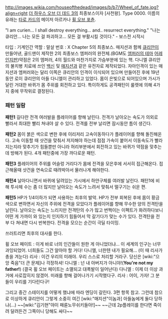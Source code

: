 http://images.wikia.com/houseofthedead/images/b/b7/Wheel_of_fate.jpg?align=right
[[더 하우스 오브 더 데드 3]]의 최종보스이자 [사천왕]. Type 0000.
이름의 유래는 [[타로 카드]]의 메이저 아르카나 [[휠 오브 포츈]].

{{{#!html
<iframe width="420" height="315" src="http://www.youtube.com/embed/G36b_2krtrQ" frameborder="0" allowfullscreen></iframe>
}}}

"I am curien... I shall destroy everything... and.. resurrect everything."
"나는 큐리안... 나는 모든 걸 파괴하고... 모든 걸 부활시킬 것이다." - 보스전 시작시

타입 : 기계인간
역할 : 말살
번호 : X
Chapter 5의 최종보스. 매지션과 함께 [[큐리안]]이 만들어낸, 골드맨이 제작한 2의 최종보스 엠퍼러의 완전체.(BGM도 [http://www.youtube.com/watch?v=iB40NccvzDw 엠퍼러의 테마] [http://www.youtube.com/watch?v=_vleZJO7634 어레인지판])약점은 2의 엠퍼러, 4의 월드와 마찬가지로 가슴부분에 있는 핵. 다니엘 큐리안의 불치병 치료에 쓰인 [[백신]] 및 [[매지션]]과 같은 유전자로 제작되었다. 자아인격이 있는 매지션과 엠퍼러와는 달리 이쪽은 큐리안의 인격이 이식되어 있으며 만들어진 후에 19년 동안 로이 큐리안의 아들 다니엘이 관리하고 있었다. 몸이 은빛으로 되어있으며 가시가 달린 거대한 바퀴가 몸 주위를 회전하고 있다. 특이하게도 공격패턴이 룰렛에 의해 4가지 중에 무작위로 결정된다.
=== 패턴 일람 ===
'''패턴1'''
길다란 전격 여러발을 플레이어를 향해 날린다. 전격가 날아오는 속도가 의외로 빨라서 최대한 빨리 쳐내야 살 수 있다. 전격를 전부 날리면 잠시동안 틈이 생긴다.

'''패턴2'''
몸이 붉은 색으로 변한 후에 이리저리 고속이동하다가 플레이어를 향해 돌진해온다. 고속 이동할 때 샷건을 맞춰서 저지해야 하는데 점점 가속이 붙어서 이동속도가 빨라지는지라 맞추기가 힘들뿐만 아니라 허리부분에서 회전하고 있는 바퀴가 약점을 맞추는데 방해가 된다. 4개 패턴중에 가장 까다로운 패턴.

'''패턴3'''
플레이어의 주위를 어슬렁 거리다가 몸에 전격을 모은후에 서서히 접근해온다. 접근해올때 샷건을 연속으로 때려박아서 물러나게 해야한다.

'''패턴4'''
날아다니면서 바퀴에 달려있는 가시에서 하얀구체를 여러발 날린다. 패턴1에 비해 투사체 수는 좀 더 많지만 날아오는 속도가 느려서 맞춰서 떨구기는 쉬운 편.

'''패턴5'''
HP가 1/4이하가 되면 사용하는 최후의 발악. HP가 전부 회복된 후에 몸이 황금색으로 변하면서 자신의 주위에 전격을 모았다가 플레이어를 향해 무수한 양의 전격탄을 날린다. 날아오는 속도는 느리지만 전격탄의 수가 많고 번쩍이는 이펙트가 화려하다보니 어떤 게 가까이 와 있는지 인지하기 힘들어서 막 갈기다가 맞는 수가 있다. 전격탄을 전부 다 쳐내면 다시 반복한다. 전격을 모으는 순간이 극딜 타이밍.

쓰러트리면 최후의 대사를 한다.

휠 오브 페이트 : 이게 바로 너의 인간들이 원한 게 아니었더냐... 이 세계의 인구는 너무 과잉되었어. 너희들도 그건 알아야 할 거다! 다니엘, 너한텐 내가 필요해...
(이 때 리사가 총을 겨눈다)
리사 : 이건 우리의 미래야. 우리 스스로 처리할 거라구. 당신은 [wiki:"으앙 죽음"더 큰 문제]나 걱정하셔!
다니엘 : 넌 내 아버지가 아니야!('''You're not my father!''')
(결국 휠 오브 페이트는 소멸되고 대폭발이 일어난다)
다니엘 : 이제 더 이상 과거에 사로잡히지 않겠어. 미래를 향해 걸어나가기 시작했다구.
리사 : 어이, 가자! 그 분들이 우리를 기다린다구!

그리고 중간 스테이지를 어떻게 했냐에 따라 엔딩이 갈린다. 3편 항목 참고.
그런데 참으로 이상하게 큐리안이 그렇게 소중히 여긴 [wiki:"매지션"이놈과] 아들놈에게 둘다 당하냐(...) ~~[wiki:"김기현"야이 패륜노무쉬키들아!]~~ ~~근데 2p플레이를 한다면 죽이려 달려든건 그쪽이니 당해도 싸다~~
